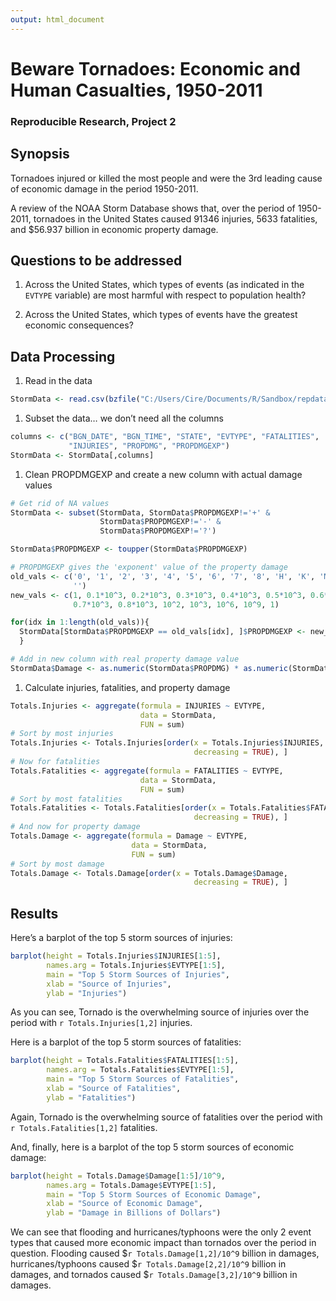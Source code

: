 ```yaml
---
output: html_document
---
```

# Beware Tornadoes: Economic and Human Casualties, 1950-2011
### Reproducible Research, Project 2

## Synopsis

Tornadoes injured or killed the most people and were the 3rd leading cause of economic damage in the period 1950-2011.

A review of the NOAA Storm Database shows that, over the period of 1950-2011, tornadoes in the United States caused 91346 injuries, 5633 fatalities, and \$56.937 billion in economic property damage.


## Questions to be addressed
1.  Across the United States, which types of events (as indicated in the `EVTYPE` variable) are most harmful with respect to population health?

1.  Across the United States, which types of events have the greatest economic consequences?

## Data Processing
1.  Read in the data
```r
StormData <- read.csv(bzfile("C:/Users/Cire/Documents/R/Sandbox/repdata-data-StormData.csv.bz2"))
```
1.  Subset the data... we don't need all the columns
```r
columns <- c("BGN_DATE", "BGN_TIME", "STATE", "EVTYPE", "FATALITIES",
             "INJURIES", "PROPDMG", "PROPDMGEXP")
StormData <- StormData[,columns]
```
1.  Clean PROPDMGEXP and create a new column with actual damage values
```r
# Get rid of NA values
StormData <- subset(StormData, StormData$PROPDMGEXP!='+' & 
                    StormData$PROPDMGEXP!='-' &  
                    StormData$PROPDMGEXP!='?')

StormData$PROPDMGEXP <- toupper(StormData$PROPDMGEXP)

# PROPDMGEXP gives the 'exponent' value of the property damage
old_vals <- c('0', '1', '2', '3', '4', '5', '6', '7', '8', 'H', 'K', 'M', 'B', 
              '')
new_vals <- c(1, 0.1*10^3, 0.2*10^3, 0.3*10^3, 0.4*10^3, 0.5*10^3, 0.6*10^3, 
              0.7*10^3, 0.8*10^3, 10^2, 10^3, 10^6, 10^9, 1)

for(idx in 1:length(old_vals)){
  StormData[StormData$PROPDMGEXP == old_vals[idx], ]$PROPDMGEXP <- new_vals[idx]
  }

# Add in new column with real property damage value
StormData$Damage <- as.numeric(StormData$PROPDMG) * as.numeric(StormData$PROPDMGEXP)
```
1.  Calculate injuries, fatalities, and property damage
```r
Totals.Injuries <- aggregate(formula = INJURIES ~ EVTYPE,
                             data = StormData,
                             FUN = sum)
# Sort by most injuries
Totals.Injuries <- Totals.Injuries[order(x = Totals.Injuries$INJURIES, 
                                         decreasing = TRUE), ]
# Now for fatalities
Totals.Fatalities <- aggregate(formula = FATALITIES ~ EVTYPE,
                             data = StormData,
                             FUN = sum)
# Sort by most fatalities
Totals.Fatalities <- Totals.Fatalities[order(x = Totals.Fatalities$FATALITIES, 
                                         decreasing = TRUE), ]
# And now for property damage
Totals.Damage <- aggregate(formula = Damage ~ EVTYPE, 
                           data = StormData, 
                           FUN = sum)
# Sort by most damage
Totals.Damage <- Totals.Damage[order(x = Totals.Damage$Damage, 
                                         decreasing = TRUE), ]

```

## Results

Here's a barplot of the top 5 storm sources of injuries:

```r
barplot(height = Totals.Injuries$INJURIES[1:5],
        names.arg = Totals.Injuries$EVTYPE[1:5],
        main = "Top 5 Storm Sources of Injuries",
        xlab = "Source of Injuries",
        ylab = "Injuries")

```

As you can see, Tornado is the overwhelming source of injuries over the period with `r Totals.Injuries[1,2]` injuries.

Here is a barplot of the top 5 storm sources of fatalities:

```r
barplot(height = Totals.Fatalities$FATALITIES[1:5],
        names.arg = Totals.Fatalities$EVTYPE[1:5],
        main = "Top 5 Storm Sources of Fatalities",
        xlab = "Source of Fatalities",
        ylab = "Fatalities")

```

Again, Tornado is the overwhelming source of fatalities over the period with `r Totals.Fatalities[1,2]` fatalities.

And, finally, here is a barplot of the top 5 storm sources of economic damage:

```r
barplot(height = Totals.Damage$Damage[1:5]/10^9,
        names.arg = Totals.Damage$EVTYPE[1:5],
        main = "Top 5 Storm Sources of Economic Damage",
        xlab = "Source of Economic Damage",
        ylab = "Damage in Billions of Dollars")

```

We can see that flooding and hurricanes/typhoons were the only 2 event types that caused more economic impact than tornados over the period in question.  Flooding caused \$`r Totals.Damage[1,2]/10^9` billion in damages, hurricanes\/typhoons caused \$`r Totals.Damage[2,2]/10^9` billion in damages, and tornados caused \$`r Totals.Damage[3,2]/10^9` billion in damages.












